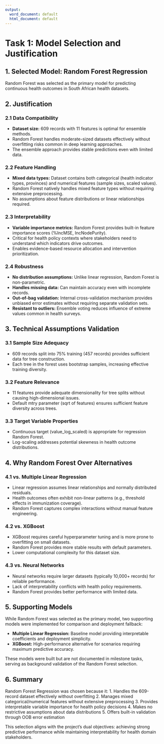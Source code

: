 ```yaml
---
output:
  word_document: default
  html_document: default
---
```

# Task 1: Model Selection and Justification

## 1. Selected Model: Random Forest Regression

Random Forest was selected as the primary model for predicting continuous health outcomes in South African health datasets.

## 2. Justification

### 2.1 Data Compatibility
- **Dataset size:** 609 records with 11 features is optimal for ensemble methods.
- Random Forest handles moderate-sized datasets effectively without overfitting risks common in deep learning approaches.
- The ensemble approach provides stable predictions even with limited data.

### 2.2 Feature Handling
- **Mixed data types:** Dataset contains both categorical (health indicator types, provinces) and numerical features (sample sizes, scaled values).
- Random Forest natively handles mixed feature types without requiring extensive preprocessing.
- No assumptions about feature distributions or linear relationships required.

### 2.3 Interpretability
- **Variable importance metrics:** Random Forest provides built-in feature importance scores (%IncMSE, IncNodePurity).
- Critical for health policy contexts where stakeholders need to understand which indicators drive outcomes.
- Enables evidence-based resource allocation and intervention prioritization.

### 2.4 Robustness
- **No distribution assumptions:** Unlike linear regression, Random Forest is non-parametric.
- **Handles missing data:** Can maintain accuracy even with incomplete records.
- **Out-of-bag validation:** Internal cross-validation mechanism provides unbiased error estimates without requiring separate validation sets.
- **Resistant to outliers:** Ensemble voting reduces influence of extreme values common in health surveys.

## 3. Technical Assumptions Validation

### 3.1 Sample Size Adequacy
- 609 records split into 75% training (457 records) provides sufficient data for tree construction.
- Each tree in the forest uses bootstrap samples, increasing effective training diversity.

### 3.2 Feature Relevance
- 11 features provide adequate dimensionality for tree splits without causing high-dimensional issues.
- Default mtry parameter (sqrt of features) ensures sufficient feature diversity across trees.

### 3.3 Target Variable Properties
- Continuous target (value_log_scaled) is appropriate for regression Random Forest.
- Log-scaling addresses potential skewness in health outcome distributions.

## 4. Why Random Forest Over Alternatives

### 4.1 vs. Multiple Linear Regression
- Linear regression assumes linear relationships and normally distributed residuals.
- Health outcomes often exhibit non-linear patterns (e.g., threshold effects in immunization coverage).
- Random Forest captures complex interactions without manual feature engineering.

### 4.2 vs. XGBoost
- XGBoost requires careful hyperparameter tuning and is more prone to overfitting on small datasets.
- Random Forest provides more stable results with default parameters.
- Lower computational complexity for this dataset size.

### 4.3 vs. Neural Networks
- Neural networks require larger datasets (typically 10,000+ records) for reliable performance.
- Lack of interpretability conflicts with health policy requirements.
- Random Forest provides better performance with limited data.

## 5. Supporting Models

While Random Forest was selected as the primary model, two supporting models were implemented for comparison and deployment fallback:

- **Multiple Linear Regression:** Baseline model providing interpretable coefficients and deployment simplicity.
- **XGBoost:** High-performance alternative for scenarios requiring maximum predictive accuracy.

These models were built but are not documented in milestone tasks, serving as background validation of the Random Forest selection.

## 6. Summary

Random Forest Regression was chosen because it:
1. Handles the 609-record dataset effectively without overfitting
2. Manages mixed categorical/numerical features without extensive preprocessing
3. Provides interpretable variable importance for health policy decisions
4. Makes no restrictive assumptions about data distributions
5. Offers built-in validation through OOB error estimation

This selection aligns with the project's dual objectives: achieving strong predictive performance while maintaining interpretability for health domain stakeholders.
